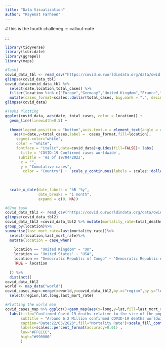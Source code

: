 ```yaml
---
title: "Data Visualization"
author: "Kayenat Farheen"
---
```

#This is the fourth challeneg
::: callout-note

:::
```r
library(tidyverse)
library(lubridate)
library(ggrepel)
library(maps)
```

```r
#Task1
covid_data_tbl <- read_csv("https://covid.ourworldindata.org/data/owid-covid-data.csv")
glimpse(covid_data_tbl)
covid_data=covid_data_tbl %>% 
  select(date,location,total_cases) %>%
  filter(location %in% c("Europe","Germany","United Kingdom","France","Spain","United States")) %>%
  mutate(cases_format=scales::dollar(total_cases, big.mark = ".", decimal.mark = ",", prefix = "", suffix = "",))
glimpse(covid_data)
```

```r
#Task1 Plotting
ggplot(covid_data, aes(date, total_cases, color = location)) +
  geom_line(linewidth=0.5) +
 
  theme(legend.position = "bottom",axis.text.x = element_text(angle = 45, hjust = 1))+  geom_label_repel(
    aes(x=date,y=total_cases,label =  cases_format,fill=location),
     segmet.color="white",
     color = "white",
     fontface = "italic",data=covid_data)+guides(fill=FALSE)+ labs(
       title = 'COVID-19 Confirmed cases worldwide',
      subtitle = 'As of 19/04/2022',
       x = "",
       y = "Cumulative cases",
        color = "Country") +  scale_y_continuous(labels = scales::dollar_format(scale = 1e-6,
                                                                                prefix = "",
                                                                                suffix = " M")) +
  
  scale_x_date(date_labels = "%B '%y",
               date_breaks = "1 month",
               expand = c(0, NA))
```

```r
#02nd task
covid_data_tbl2 <- read_csv("https://covid.ourworldindata.org/data/owid-covid-data.csv")
glimpse(covid_data_tbl2)
covid_data_tbl2 =covid_data_tbl2 %>% mutate(mortality_rate=total_deaths/population)%>%
group_by(location)%>%
summarise(last_mort_rate=last(mortality_rate))%>%
  select(location,last_mort_rate)%>%
  mutate(location = case_when(
    
    location == "United Kingdom" ~ "UK",
    location == "United States" ~ "USA",
    location == "Democratic Republic of Congo" ~ "Democratic Republic of the Congo",
    TRUE ~ location
    
  )) %>%
  distinct()
covid_data_tbl2
world <- map_data("world")
covid_cases_map<-merge(x=world,y=covid_data_tbl2,by.x="region",by.y="location") %>% 
  select(region,lat,long,last_mort_rate)
```

```r
#Plotting the world map
covid_cases_map %>% ggplot()+geom_map(aes(x=long,y=lat,fill=last_mort_rate,map_id=region),map=world)+
  labs(title="Confirmed Covid-19 deaths relative to the size of the population",
       subtitle = "Around 6.2 Million confirmed COVID-19 deaths worldwide",
       caption="Date:22/05/2023",fill="Mortality Rate")+scale_fill_continuous(
       labels=scales::percent_format(accuracy=0.01) ,
       low="#FFCCCC",
       high="#990000"
       )
```

